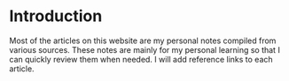 # Introduction

Most of the articles on this website are my personal notes compiled from various sources. These notes are mainly for my personal learning so that I can quickly review them when needed. I will add reference links to each article.
